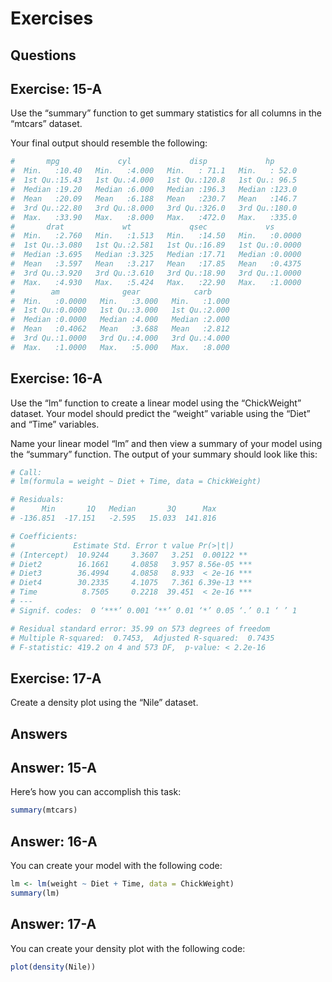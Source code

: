 # Exercises {.unnumbered}

## Questions

::: callout
## Exercise: 15-A

Use the "summary" function to get summary statistics for all columns in the "mtcars" dataset.

Your final output should resemble the following:

``` r
#       mpg             cyl             disp             hp       
#  Min.   :10.40   Min.   :4.000   Min.   : 71.1   Min.   : 52.0  
#  1st Qu.:15.43   1st Qu.:4.000   1st Qu.:120.8   1st Qu.: 96.5  
#  Median :19.20   Median :6.000   Median :196.3   Median :123.0  
#  Mean   :20.09   Mean   :6.188   Mean   :230.7   Mean   :146.7  
#  3rd Qu.:22.80   3rd Qu.:8.000   3rd Qu.:326.0   3rd Qu.:180.0  
#  Max.   :33.90   Max.   :8.000   Max.   :472.0   Max.   :335.0  
#       drat             wt             qsec             vs        
#  Min.   :2.760   Min.   :1.513   Min.   :14.50   Min.   :0.0000  
#  1st Qu.:3.080   1st Qu.:2.581   1st Qu.:16.89   1st Qu.:0.0000  
#  Median :3.695   Median :3.325   Median :17.71   Median :0.0000  
#  Mean   :3.597   Mean   :3.217   Mean   :17.85   Mean   :0.4375  
#  3rd Qu.:3.920   3rd Qu.:3.610   3rd Qu.:18.90   3rd Qu.:1.0000  
#  Max.   :4.930   Max.   :5.424   Max.   :22.90   Max.   :1.0000  
#        am              gear            carb      
#  Min.   :0.0000   Min.   :3.000   Min.   :1.000  
#  1st Qu.:0.0000   1st Qu.:3.000   1st Qu.:2.000  
#  Median :0.0000   Median :4.000   Median :2.000  
#  Mean   :0.4062   Mean   :3.688   Mean   :2.812  
#  3rd Qu.:1.0000   3rd Qu.:4.000   3rd Qu.:4.000  
#  Max.   :1.0000   Max.   :5.000   Max.   :8.000 
```
:::

::: callout
## Exercise: 16-A

Use the "lm" function to create a linear model using the "ChickWeight" dataset. Your model should predict the "weight" variable using the "Diet" and "Time" variables.

Name your linear model "lm" and then view a summary of your model using the "summary" function. The output of your summary should look like this:

``` r
# Call:
# lm(formula = weight ~ Diet + Time, data = ChickWeight)

# Residuals:
#      Min       1Q   Median       3Q      Max 
# -136.851  -17.151   -2.595   15.033  141.816 

# Coefficients:
#             Estimate Std. Error t value Pr(>|t|)    
# (Intercept)  10.9244     3.3607   3.251  0.00122 ** 
# Diet2        16.1661     4.0858   3.957 8.56e-05 ***
# Diet3        36.4994     4.0858   8.933  < 2e-16 ***
# Diet4        30.2335     4.1075   7.361 6.39e-13 ***
# Time          8.7505     0.2218  39.451  < 2e-16 ***
# ---
# Signif. codes:  0 ‘***’ 0.001 ‘**’ 0.01 ‘*’ 0.05 ‘.’ 0.1 ‘ ’ 1

# Residual standard error: 35.99 on 573 degrees of freedom
# Multiple R-squared:  0.7453,	Adjusted R-squared:  0.7435 
# F-statistic: 419.2 on 4 and 573 DF,  p-value: < 2.2e-16
```
:::

::: callout
## Exercise: 17-A
Create a density plot using the "Nile" dataset.
:::

## Answers

::: callout
## Answer: 15-A

Here's how you can accomplish this task:

```r
summary(mtcars)
```
:::

::: callout
## Answer: 16-A

You can create your model with the following code:

```r
lm <- lm(weight ~ Diet + Time, data = ChickWeight)
summary(lm)
```
:::

::: callout
## Answer: 17-A

You can create your density plot with the following code:

```r
plot(density(Nile))
```
:::